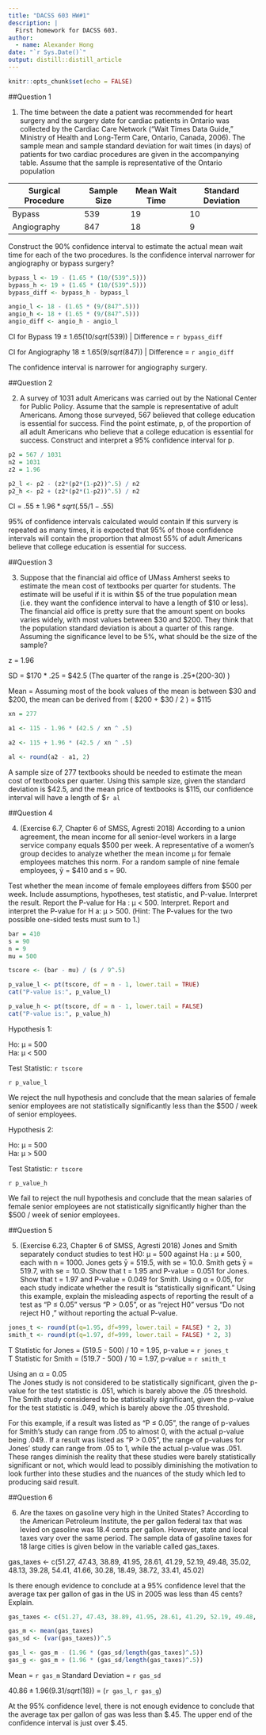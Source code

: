 ---
title: "DACSS 603 HW#1"
description: |
  First homework for DACSS 603.
author:
  - name: Alexander Hong 
date: "`r Sys.Date()`"
output: distill::distill_article
---

```{r setup, include=FALSE}
knitr::opts_chunk$set(echo = FALSE)
```

##Question 1

1.  The time between the date a patient was recommended for heart surgery and the surgery date for cardiac patients in Ontario was collected by the Cardiac Care Network ("Wait Times Data Guide," Ministry of Health and Long-Term Care, Ontario, Canada, 2006). The sample mean and sample standard deviation for wait times (in days) of patients for two cardiac procedures are given in the accompanying table. Assume that the sample is representative of the Ontario population

| Surgical Procedure | Sample Size | Mean Wait Time | Standard Deviation |
|--------------------|-------------|----------------|--------------------|
| Bypass             | 539         | 19             | 10                 |
| Angiography        | 847         | 18             | 9                  |

Construct the 90% confidence interval to estimate the actual mean wait time for each of the two procedures. Is the confidence interval narrower for angiography or bypass surgery?

```{r q1, echo=TRUE}

bypass_l <- 19 - (1.65 * (10/(539^.5)))
bypass_h <- 19 + (1.65 * (10/(539^.5)))
bypass_diff <- bypass_h - bypass_l

angio_l <- 18 - (1.65 * (9/(847^.5)))
angio_h <- 18 + (1.65 * (9/(847^.5)))
angio_diff <- angio_h - angio_l
```

CI for Bypass $19 \pm 1.65 ( 10/sqrt(539) )$ \| Difference = `r bypass_diff`

CI for Angiography $18 \pm 1.65 ( 9/sqrt(847) )$ \| Difference = `r angio_diff`

The confidence interval is narrower for angiography surgery.

##Question 2

2.  A survey of 1031 adult Americans was carried out by the National Center for Public Policy. Assume that the sample is representative of adult Americans. Among those surveyed, 567 believed that college education is essential for success. Find the point estimate, p, of the proportion of all adult Americans who believe that a college education is essential for success. Construct and interpret a 95% confidence interval for p.

```{r q2, echo=TRUE}
p2 = 567 / 1031
n2 = 1031
z2 = 1.96

p2_l <- p2 - (z2*(p2*(1-p2))^.5) / n2
p2_h <- p2 + (z2*(p2*(1-p2))^.5) / n2

```

CI = $.55 \pm 1.96 * sqrt( .55 / 1 -.55 )$

95% of confidence intervals calculated would contain If this survery is repeated as many times, it is expected that 95% of those confidence intervals will contain the proportion that almost 55% of adult Americans believe that college education is essential for success.

##Question 3

3.  Suppose that the financial aid office of UMass Amherst seeks to estimate the mean cost of textbooks per quarter for students. The estimate will be useful if it is within \$5 of the true population mean (i.e. they want the confidence interval to have a length of \$10 or less). The financial aid office is pretty sure that the amount spent on books varies widely, with most values between \$30 and \$200. They think that the population standard deviation is about a quarter of this range. Assuming the significance level to be 5%, what should be the size of the sample?

z = 1.96 

SD = \$170 \* .25 = \$42.5 (The quarter of the range is .25\*(200-30) )

Mean = Assuming most of the book values of the mean is between \$30 and \$200, the mean can be derived from ( \$200 + \$30 / 2 ) = \$115

```{r q3, echo=FALSE}

xn = 277

a1 <- 115 - 1.96 * (42.5 / xn ^ .5)

a2 <- 115 + 1.96 * (42.5 / xn ^ .5)

al <- round(a2 - a1, 2)
```

A sample size of 277 textbooks should be needed to estimate the mean cost of textbooks per quarter. Using this sample size, given the standard deviation is $42.5, and the mean price of textbooks is \$115, our confidence interval will have a length of \$`r al`

##Question 4

4.  (Exercise 6.7, Chapter 6 of SMSS, Agresti 2018) According to a union agreement, the mean income for all senior-level workers in a large service company equals \$500 per week. A representative of a women's group decides to analyze whether the mean income μ for female employees matches this norm. For a random sample of nine female employees, ȳ = \$410 and s = 90.

Test whether the mean income of female employees differs from \$500 per week. Include assumptions, hypotheses, test statistic, and P-value. Interpret the result. Report the P-value for Ha : μ \< 500. Interpret. Report and interpret the P-value for H a: μ \> 500. (Hint: The P-values for the two possible one-sided tests must sum to 1.)

```{r q4, echo = TRUE}
bar = 410
s = 90
n = 9
mu = 500

tscore <- (bar - mu) / (s / 9^.5)

p_value_l <- pt(tscore, df = n - 1, lower.tail = TRUE)
cat("P-value is:", p_value_l)

p_value_h <- pt(tscore, df = n - 1, lower.tail = FALSE)
cat("P-value is:", p_value_h)
```

Hypothesis 1:

Ho: μ = 500\
Ha: μ \< 500

Test Statistic: `r tscore`

`r p_value_l`

We reject the null hypothesis and conclude that the mean salaries of female senior employees are not statistically significantly less than the \$500 / week of senior employees.

Hypothesis 2:

Ho: μ = 500\
Ha: μ \> 500

Test Statistic: `r tscore`

`r p_value_h`

We fail to reject the null hypothesis and conclude that the mean salaries of female senior employees are not statistically significantly higher than the \$500 / week of senior employees.

##Question 5

5.  (Exercise 6.23, Chapter 6 of SMSS, Agresti 2018) Jones and Smith separately conduct studies to test H0: μ = 500 against Ha : μ ≠ 500, each with n = 1000. Jones gets ȳ = 519.5, with se = 10.0. Smith gets ȳ = 519.7, with se = 10.0. Show that t = 1.95 and P-value = 0.051 for Jones. Show that t = 1.97 and P-value = 0.049 for Smith. Using α = 0.05, for each study indicate whether the result is "statistically significant." Using this example, explain the misleading aspects of reporting the result of a test as "P ≤ 0.05" versus "P \> 0.05", or as "reject H0" versus "Do not reject H0 ," without reporting the actual P-value.

```{r q5, echo = TRUE}
jones_t <- round(pt(q=1.95, df=999, lower.tail = FALSE) * 2, 3)
smith_t <- round(pt(q=1.97, df=999, lower.tail = FALSE) * 2, 3)
```

T Statistic for Jones = (519.5 - 500) / 10 = 1.95, p-value = `r jones_t`\
T Statistic for Smith = (519.7 - 500) / 10 = 1.97, p-value = `r smith_t`

Using an α = 0.05\
The Jones study is not considered to be statistically significant, given the p-value for the test statistic is .051, which is barely above the .05 threshold.\
The Smith study considered to be statistically significant, given the p-value for the test statistic is .049, which is barely above the .05 threshold.

For this example, if a result was listed as "P ≤ 0.05", the range of p-values for Smith's study can range from .05 to almost 0, with the actual p-value being .049.. If a result was listed as "P \> 0.05", the range of p-values for Jones' study can range from .05 to 1, while the actual p-value was .051. These ranges diminish the reality that these studies were barely statistically significant or not, which would lead to possibly diminishing the motivation to look further into these studies and the nuances of the study which led to producing said result. 


##Question 6

6.  Are the taxes on gasoline very high in the United States? According to the American Petroleum Institute, the per gallon federal tax that was levied on gasoline was 18.4 cents per gallon. However, state and local taxes vary over the same period. The sample data of gasoline taxes for 18 large cities is given below in the variable called gas_taxes.

gas_taxes \<- c(51.27, 47.43, 38.89, 41.95, 28.61, 41.29, 52.19, 49.48, 35.02, 48.13, 39.28, 54.41, 41.66, 30.28, 18.49, 38.72, 33.41, 45.02)

Is there enough evidence to conclude at a 95% confidence level that the average tax per gallon of gas in the US in 2005 was less than 45 cents? Explain.

```{r q6, echo = TRUE}
gas_taxes <- c(51.27, 47.43, 38.89, 41.95, 28.61, 41.29, 52.19, 49.48, 35.02, 48.13, 39.28, 54.41, 41.66, 30.28, 18.49, 38.72, 33.41, 45.02)

gas_m <- mean(gas_taxes)
gas_sd <- (var(gas_taxes))^.5

gas_l <- gas_m - (1.96 * (gas_sd/length(gas_taxes)^.5))
gas_g <- gas_m + (1.96 * (gas_sd/length(gas_taxes)^.5))
```

Mean = `r gas_m` Standard Deviation = `r gas_sd`

$40.86 \pm 1.96 (9.31/sqrt(18))$ = (`r gas_l`, `r gas_g`)

At the 95% confidence level, there is not enough evidence to conclude that the average tax per gallon of gas was less than \$.45. The upper end of the confidence interval is just over \$.45.
